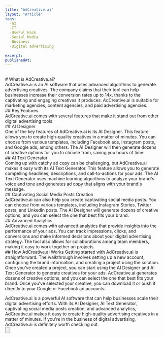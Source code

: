 ```yaml
---
title: "AdCreative.ai"
layout: "Article"
tags:
  -AI 
  -IT
  -UseFul Hack
  -Social Media
  -Business
  -Digital advertising
  
excerpt:
publishedAt:
---
```


<br/>
# What is AdCreative.ai?
<br/>
AdCreative.ai is an AI software that uses advanced algorithms to generate advertising creatives. The company claims that their tool can help businesses increase their conversion rates up to 14x, thanks to the captivating and engaging creatives it produces. AdCreative.ai is suitable for marketing agencies, content agencies, and paid advertising agencies.
<br/>
## Key Features
<br/>
AdCreative.ai comes with several features that make it stand out from other digital advertising tools:
<br/>
## AI Designer
<br/>
One of the key features of AdCreative.ai is its AI Designer. This feature allows you to create high-quality creatives in a matter of minutes. You can choose from various templates, including Facebook ads, Instagram posts, and Google ads, among others. The AI Designer will then generate dozens of creative options for you to choose from, saving you hours of time.
<br/>
## AI Text Generator
<br/>
Coming up with catchy ad copy can be challenging, but AdCreative.ai makes it easy with its AI Text Generator. This feature allows you to generate compelling headlines, descriptions, and call-to-actions for your ads. The AI Text Generator uses machine learning algorithms to analyze your brand's voice and tone and generates ad copy that aligns with your brand's message.
<br/>
## Captivating Social Media Posts Creation
<br/>
AdCreative.ai can also help you create captivating social media posts. You can choose from various templates, including Instagram Stories, Twitter posts, and LinkedIn posts. The AI Designer will generate dozens of creative options, and you can select the one that best fits your brand.
<br/>
## Advanced Analytics
<br/>
AdCreative.ai comes with advanced analytics that provide insights into the performance of your ads. You can track impressions, clicks, and conversions and make informed decisions about your digital advertising strategy. The tool also allows for collaborations among team members, making it easy to work together on projects.
<br/>
## How AdCreative.ai Works
Getting started with AdCreative.ai is straightforward. The walkthrough involves setting up a new account, configuring the brand information, and creating a project using the solution. Once you've created a project, you can start using the AI Designer and AI Text Generator to generate creatives for your ads. AdCreative.ai generates dozens of creative options, and you can select the one that best fits your brand. Once you've selected your creative, you can download it or push it directly to your Google or Facebook ad accounts.
<br/>

AdCreative.ai is a powerful AI software that can help businesses scale their digital advertising efforts. With its AI Designer, AI Text Generator, captivating social media posts creation, and advanced analytics, AdCreative.ai makes it easy to create high-quality advertising creatives in a matter of minutes. If you're in the business of digital advertising, AdCreative.ai is definitely worth checking out.
<br/>
<Button
  address="https://www.adcreative.ai/"
  text="Link to AdCreative.ai"
/>
